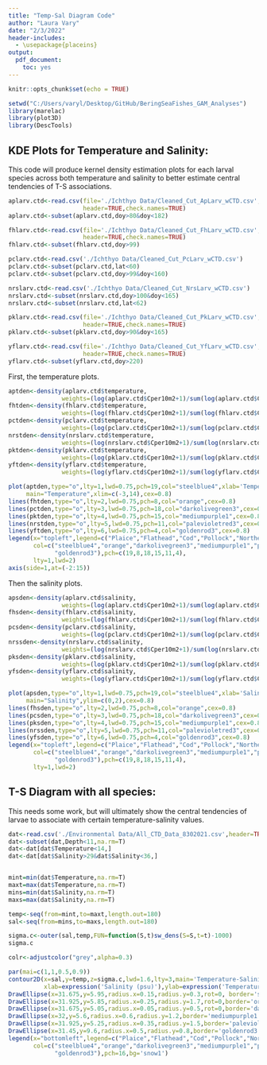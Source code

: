 ```yaml
---
title: "Temp-Sal Diagram Code"
author: "Laura Vary"
date: "2/3/2022"
header-includes: 
  - \usepackage{placeins}
output: 
  pdf_document: 
    toc: yes
---
```


```r
knitr::opts_chunk$set(echo = TRUE)

setwd("C:/Users/varyl/Desktop/GitHub/BeringSeaFishes_GAM_Analyses")
library(marelac)
library(plot3D)
library(DescTools)
```

## KDE Plots for Temperature and Salinity: 
This code will produce kernel density estimation plots for each larval species across both temperature and salinity to better estimate central tendencies of T-S associations. 
```r
aplarv.ctd<-read.csv(file='./Ichthyo Data/Cleaned_Cut_ApLarv_wCTD.csv',
                     header=TRUE,check.names=TRUE)
aplarv.ctd<-subset(aplarv.ctd,doy>80&doy<182)

fhlarv.ctd<-read.csv(file='./Ichthyo Data/Cleaned_Cut_FhLarv_wCTD.csv',
                     header=TRUE,check.names=TRUE)
fhlarv.ctd<-subset(fhlarv.ctd,doy>99)

pclarv.ctd<-read.csv('./Ichthyo Data/Cleaned_Cut_PcLarv_wCTD.csv')
pclarv.ctd<-subset(pclarv.ctd,lat<60)
pclarv.ctd<-subset(pclarv.ctd,doy>99&doy<160)

nrslarv.ctd<-read.csv('./Ichthyo Data/Cleaned_Cut_NrsLarv_wCTD.csv')
nrslarv.ctd<-subset(nrslarv.ctd,doy>100&doy<165)
nrslarv.ctd<-subset(nrslarv.ctd,lat<62)

pklarv.ctd<-read.csv(file='./Ichthyo Data/Cleaned_Cut_PkLarv_wCTD.csv',
                     header=TRUE,check.names=TRUE)
pklarv.ctd<-subset(pklarv.ctd,doy>90&doy<165)

yflarv.ctd<-read.csv(file='./Ichthyo Data/Cleaned_Cut_YfLarv_wCTD.csv',
                     header=TRUE,check.names=TRUE)
yflarv.ctd<-subset(yflarv.ctd,doy>220)
```

First, the temperature plots. 
```r
aptden<-density(aplarv.ctd$temperature,
               weights=(log(aplarv.ctd$Cper10m2+1)/sum(log(aplarv.ctd$Cper10m2+1))),na.rm=T)
fhtden<-density(fhlarv.ctd$temperature,
               weights=(log(fhlarv.ctd$Cper10m2+1)/sum(log(fhlarv.ctd$Cper10m2+1))),na.rm=T)
pctden<-density(pclarv.ctd$temperature,
               weights=(log(pclarv.ctd$Cper10m2+1)/sum(log(pclarv.ctd$Cper10m2+1))),na.rm=T)
nrstden<-density(nrslarv.ctd$temperature,
               weights=(log(nrslarv.ctd$Cper10m2+1)/sum(log(nrslarv.ctd$Cper10m2+1))),na.rm=T)
pktden<-density(pklarv.ctd$temperature,
               weights=(log(pklarv.ctd$Cper10m2+1)/sum(log(pklarv.ctd$Cper10m2+1))),na.rm=T)
yftden<-density(yflarv.ctd$temperature,
               weights=(log(yflarv.ctd$Cper10m2+1)/sum(log(yflarv.ctd$Cper10m2+1))),na.rm=T)
```

```r
plot(aptden,type="o",lty=1,lwd=0.75,pch=19,col="steelblue4",xlab='Temperature (*C)',ylab='Density Estimation',
     main="Temperature",xlim=c(-3,14),cex=0.8)
lines(fhtden,type="o",lty=2,lwd=0.75,pch=8,col="orange",cex=0.8)
lines(pctden,type="o",lty=3,lwd=0.75,pch=18,col="darkolivegreen3",cex=0.8)
lines(pktden,type="o",lty=4,lwd=0.75,pch=15,col="mediumpurple1",cex=0.8)
lines(nrstden,type="o",lty=5,lwd=0.75,pch=11,col="palevioletred3",cex=0.8)
lines(yftden,type="o",lty=6,lwd=0.75,pch=4,col="goldenrod3",cex=0.8)
legend(x="topleft",legend=c("Plaice","Flathead","Cod","Pollock","Northern Rock","Yellowfin"),
       col=c("steelblue4","orange","darkolivegreen3","mediumpurple1","palevioletred3",
             "goldenrod3"),pch=c(19,8,18,15,11,4),
       lty=1,lwd=2)
axis(side=1,at=(-2:15))
```

Then the salinity plots. 
```r
apsden<-density(aplarv.ctd$salinity,
               weights=(log(aplarv.ctd$Cper10m2+1)/sum(log(aplarv.ctd$Cper10m2+1))),na.rm=T)
fhsden<-density(fhlarv.ctd$salinity,
               weights=(log(fhlarv.ctd$Cper10m2+1)/sum(log(fhlarv.ctd$Cper10m2+1))),na.rm=T)
pcsden<-density(pclarv.ctd$salinity,
               weights=(log(pclarv.ctd$Cper10m2+1)/sum(log(pclarv.ctd$Cper10m2+1))),na.rm=T)
nrssden<-density(nrslarv.ctd$salinity,
               weights=(log(nrslarv.ctd$Cper10m2+1)/sum(log(nrslarv.ctd$Cper10m2+1))),na.rm=T)
pksden<-density(pklarv.ctd$salinity,
               weights=(log(pklarv.ctd$Cper10m2+1)/sum(log(pklarv.ctd$Cper10m2+1))),na.rm=T)
yfsden<-density(yflarv.ctd$salinity,
               weights=(log(yflarv.ctd$Cper10m2+1)/sum(log(yflarv.ctd$Cper10m2+1))),na.rm=T)
```

```r
plot(apsden,type="o",lty=1,lwd=0.75,pch=19,col="steelblue4",xlab='Salinity (psu)',ylab='Density Estimation',
     main="Salinity",ylim=c(0,2),cex=0.8)
lines(fhsden,type="o",lty=2,lwd=0.75,pch=8,col="orange",cex=0.8)
lines(pcsden,type="o",lty=3,lwd=0.75,pch=18,col="darkolivegreen3",cex=0.8)
lines(pksden,type="o",lty=4,lwd=0.75,pch=15,col="mediumpurple1",cex=0.8)
lines(nrssden,type="o",lty=5,lwd=0.75,pch=11,col="palevioletred3",cex=0.8)
lines(yfsden,type="o",lty=6,lwd=0.75,pch=4,col="goldenrod3",cex=0.8)
legend(x="topleft",legend=c("Plaice","Flathead","Cod","Pollock","Northern Rock","Yellowfin"),
       col=c("steelblue4","orange","darkolivegreen3","mediumpurple1","palevioletred3",
             "goldenrod3"),pch=c(19,8,18,15,11,4),
       lty=1,lwd=2)
```

## T-S Diagram with all species: 
This needs some work, but will ultimately show the central tendencies of larvae to associate with certain temperature-salinity values. 
```r
dat<-read.csv('./Environmental Data/All_CTD_Data_8302021.csv',header=TRUE,check.names=TRUE)
dat<-subset(dat,Depth<11,na.rm=T)
dat<-dat[dat$Temperature<14,]
dat<-dat[dat$Salinity>29&dat$Salinity<36,]


mint=min(dat$Temperature,na.rm=T)
maxt=max(dat$Temperature,na.rm=T)
mins=min(dat$Salinity,na.rm=T)
maxs=max(dat$Salinity,na.rm=T)

temp<-seq(from=mint,to=maxt,length.out=180)
sal<-seq(from=mins,to=maxs,length.out=180)

sigma.c<-outer(sal,temp,FUN=function(S,t)sw_dens(S=S,t=t)-1000)
sigma.c

colr<-adjustcolor("grey",alpha=0.3)
```

```r
par(mai=c(1,1,0.5,0.9))
contour2D(x=sal,y=temp,z=sigma.c,lwd=1.6,lty=3,main='Temperature-Salinity Diagram',col='black',
          xlab=expression('Salinity (psu)'),ylab=expression('Temperature ('*~degree*C*')'))
DrawEllipse(x=31.675,y=5.95,radius.x=0.15,radius.y=0.3,rot=0, border='steelblue4',col=colr,lwd=3)#x axis = salinity, y axis = temperature
DrawEllipse(x=31.925,y=5.85,radius.x=0.25,radius.y=1.7,rot=0,border='orange',col=colr,lwd=3)
DrawEllipse(x=31.675,y=5.05,radius.x=0.05,radius.y=0.5,rot=0,border='darkolivegreen3',col=colr,lwd=3)
DrawEllipse(x=32,y=5.6,radius.x=0.6,radius.y=1.2,border='mediumpurple1',col=colr,lwd=3)
DrawEllipse(x=31.925,y=5.25,radius.x=0.35,radius.y=1.5,border='palevioletred3',col=colr,lwd=3)
DrawEllipse(x=31.45,y=9.6,radius.x=0.5,radius.y=0.8,border='goldenrod3',col=colr,lwd=3)
legend(x="bottomleft",legend=c("Plaice","Flathead","Cod","Pollock","Northern Rock","Yellowfin"),
       col=c("steelblue4","orange","darkolivegreen3","mediumpurple1","palevioletred3",
             "goldenrod3"),pch=16,bg='snow1')
```







